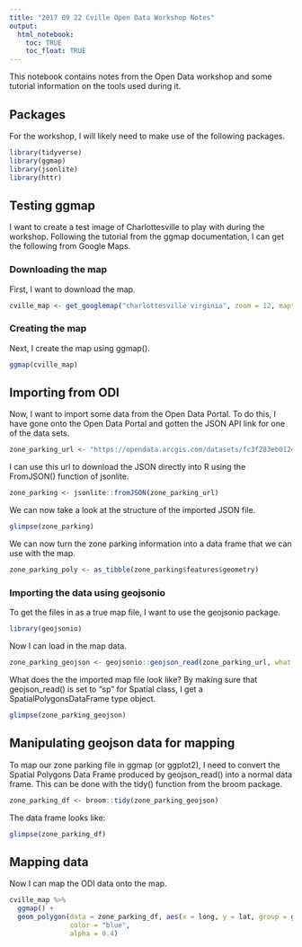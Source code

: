 ```yaml
---
title: "2017 09 22 Cville Open Data Workshop Notes"
output: 
  html_notebook:
    toc: TRUE
    toc_float: TRUE
---
```


This notebook contains notes from the Open Data workshop and some tutorial 
information on the tools used during it.

## Packages

For the workshop, I will likely need to make use of the following packages. 

```r
library(tidyverse)
library(ggmap)
library(jsonlite)
library(httr)
```

## Testing ggmap

I want to create a test image of Charlottesville to play with during the 
workshop. Following the tutorial from the ggmap documentation, I can 
get the following from Google Maps.

### Downloading the map

First, I want to download the map.

```r
cville_map <- get_googlemap("charlottesville virginia", zoom = 12, maptype = "roadmap")
```

### Creating the map

Next, I create the map using ggmap(). 

```r
ggmap(cville_map)
```

## Importing from ODI 

Now, I want to import some data from the Open Data Portal. To do this, I 
have gone onto the Open Data Portal and gotten the JSON API link for one of 
the data sets. 

```r
zone_parking_url <- "https://opendata.arcgis.com/datasets/fc3f283eb0124c9dad792f5fbe674397_37.geojson"
```

I can use this url to download the JSON directly into R using the FromJSON() 
function of jsonlite.

```r
zone_parking <- jsonlite::fromJSON(zone_parking_url)
```

We can now take a look at the structure of the imported JSON file.

```r
glimpse(zone_parking)
```

We can now turn the zone parking information into a data frame that we can use 
with the map.

```r
zone_parking_poly <- as_tibble(zone_parking$features$geometry)
```

### Importing the data using geojsonio

To get the files in as a true map file, I want to use the geojsonio package.

```r
library(geojsonio)
```

Now I can load in the map data. 

```r
zone_parking_geojson <- geojsonio::geojson_read(zone_parking_url, what = "sp")
```

What does the the imported map file look like? By making sure that geojson_read() 
is set to "sp" for Spatial class, I get a SpatialPolygonsDataFrame type 
object.

```r
glimpse(zone_parking_geojson)
```

## Manipulating geojson data for mapping

To map our zone parking file in ggmap (or ggplot2), I need to convert the 
Spatial Polygons Data Frame produced by geojson_read() into a normal data 
frame. This can be done with the tidy() function from the broom package. 

```r
zone_parking_df <- broom::tidy(zone_parking_geojson)
```

The data frame looks like: 

```r
glimpse(zone_parking_df)
```

## Mapping data

Now I can map the ODI data onto the map.

```r
cville_map %>% 
  ggmap() +
  geom_polygon(data = zone_parking_df, aes(x = long, y = lat, group = group), 
               color = "blue", 
               alpha = 0.4)
```

